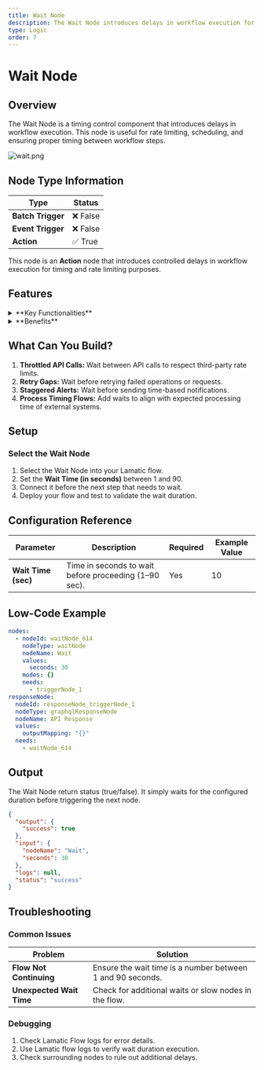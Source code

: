 ```yaml
---
title: Wait Node
description: The Wait Node introduces delays in workflow execution for timing control and rate limiting purposes.
type: Logic
order: 7
---
```


# Wait Node

<NodeOverview slug="wait-node" type="logic" />

## Overview

The Wait Node is a timing control component that introduces delays in workflow execution. This node is useful for rate limiting, scheduling, and ensuring proper timing between workflow steps.

![wait.png](../img/wait/wait.webp)

## Node Type Information

| **Type** | **Status** |
|----------|------------|
| **Batch Trigger** | ❌ False |
| **Event Trigger** | ❌ False |
| **Action** | ✅ True |

This node is an **Action** node that introduces controlled delays in workflow execution for timing and rate limiting purposes.

## Features

<details>
  <summary>**Key Functionalities**</summary>
1. **Execution Wait:** Wait for a specified time during the flow.
3. **Step Synchronization:** Add wait time between dependent steps in your flow.
4. **Sequential Flow Control:** Ensure proper timing across nodes.
5. **Simple Configuration:** Define wait time with a single value.

</details>

<details>
  <summary>**Benefits**</summary>
1. **Improved Flow Stability:** Reduces errors caused by premature executions.
2. **Controlled Execution:** Enables better coordination between systems or APIs.
3. **Reduced Failure Rates:** Avoids overloading external systems by spacing out actions.
4. **Flexible Timing:** Wait duration can be set per use case.
5. **No Extra Scripting Required:** Add timing logic directly within your flow visually.

</details>

## What Can You Build?

1. **Throttled API Calls:** Wait between API calls to respect third-party rate limits.
2. **Retry Gaps:** Wait before retrying failed operations or requests.
3. **Staggered Alerts:** Wait before sending time-based notifications.
4. **Process Timing Flows:** Add waits to align with expected processing time of external systems.

## Setup

### Select the Wait Node

1. Select the Wait Node into your Lamatic flow.
2. Set the **Wait Time (in seconds)** between 1 and 90.
3. Connect it before the next step that needs to wait.
4. Deploy your flow and test to validate the wait duration.

## Configuration Reference

| **Parameter**       | **Description**                                       | **Required** | **Example Value** |
| ------------------- | ----------------------------------------------------- | ------------ | ----------------- |
| **Wait Time (sec)** | Time in seconds to wait before proceeding (1–90 sec). | Yes          | 10                |

## Low-Code Example

```yaml
nodes:
  - nodeId: waitNode_614
    nodeType: waitNode
    nodeName: Wait
    values:
      seconds: 30
    modes: {}
    needs:
      - triggerNode_1
responseNode:
  nodeId: responseNode_triggerNode_1
  nodeType: graphqlResponseNode
  nodeName: API Response
  values:
    outputMapping: "{}"
  needs:
    - waitNode_614
```

## Output

The Wait Node return status (true/false). It simply waits for the configured duration before triggering the next node.

```json
{
  "output": {
    "success": true
  },
  "input": {
    "nodeName": "Wait",
    "seconds": 30
  },
  "logs": null,
  "status": "success"
}
```

## Troubleshooting

### Common Issues

| **Problem**               | **Solution**                                               |
| ------------------------- | ---------------------------------------------------------- |
| **Flow Not Continuing**   | Ensure the wait time is a number between 1 and 90 seconds. |
| **Unexpected Wait Time** | Check for additional waits or slow nodes in the flow.      |

### Debugging

1. Check Lamatic Flow logs for error details.
1. Use Lamatic flow logs to verify wait duration execution.
1. Check surrounding nodes to rule out additional delays.
